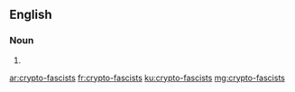 {{also|cryptofascists}}
==English==

===Noun===
{{head|en|noun plural form}}

# {{plural of|crypto-fascist|lang=en}}

[[ar:crypto-fascists]]
[[fr:crypto-fascists]]
[[ku:crypto-fascists]]
[[mg:crypto-fascists]]